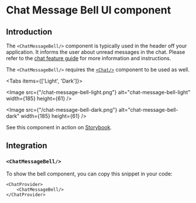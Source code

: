
# Chat Message Bell UI component

## Introduction

The `<ChatMessageBell/>` component is typically used in the header off your application. It informs the user about
unread messages in the chat. Please refer to the [chat feature guide](/feature-guides/chat) for more information and
instructions.

The `<ChatMessageBell/>` requires the [`<Chat/>`](/ui-components/chat) component to be used as well.

<Tabs items={['Light', 'Dark']}><Tab>

<Image src={"/chat-message-bell-light.png"} alt="chat-message-bell-light" width={185} height={61} />

</Tab><Tab>

<Image src={"/chat-message-bell-dark.png"} alt="chat-message-bell-dark" width={185} height={61} />

</Tab></Tabs>

See this component in action on
[Storybook](https://ui.roq.tech/?path=/docs/chat-chatmessagebell--default).

## Integration

### `<ChatMessageBell/>`

To show the bell component, you can copy this snippet in your code:

```tsx
<ChatProvider>
    <ChatMessageBell/>
</ChatProvider>
```
 